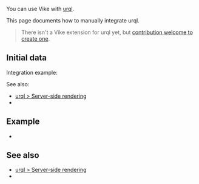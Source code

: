
You can use Vike with [urql](https://formidable.com/open-source/urql/).

This page documents how to manually integrate urql.

> There isn't a <Link href="/extensions">Vike extension</Link> for urql yet, but [contribution welcome to create one](https://github.com/vikejs/vike/issues/1715).


## Initial data

<DataIntegrationIntro toolType="graphql" toolName="urql" />

Integration example:
<DataIntegrationFetch toolName="urql" />

See also:
- [urql > Server-side rendering](https://formidable.com/open-source/urql/docs/advanced/server-side-rendering/)
- <Link href="/data-fetching-tools#initial-data" />


## Example
 - <Example timestamp="2024.10" repo="brillout/vike-with-urql" />


## See also

- [urql > Server-side rendering](https://formidable.com/open-source/urql/docs/advanced/server-side-rendering/)
- <Link href="/data-fetching-tools#initial-data" />
